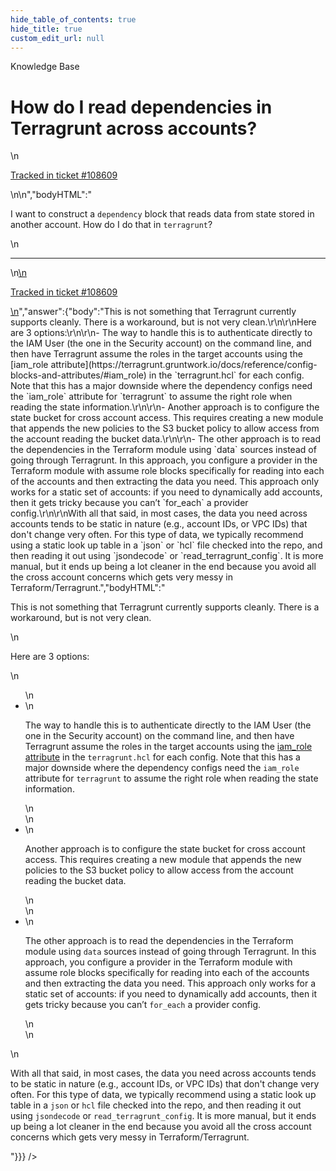 ```yaml
---
hide_table_of_contents: true
hide_title: true
custom_edit_url: null
---
```



<head>
  <link rel="canonical" href="https://github.com/tnn-tnn-tnn-tnn-tnn-gruntwork-io/knowledge-base/discussions/419" />
</head>

<CenterLayout>
<span className="searchCategory">Knowledge Base</span>
<h1>How do I read dependencies in Terragrunt across accounts?</h1>
<GitHub discussion={{"id":"D_kwDOF8slf84APjgM","number":419,"author":{"login":"yorinasub17"},"title":"How do I read dependencies in Terragrunt across accounts?","body":"\nI want to construct a `dependency` block that reads data from state stored in another account. How do I do that in `terragrunt`?\n\n---\n\n<ins datetime=\"2022-05-16T14:51:14Z\">\n  <p><a href=\"https://support.gruntwork.io/hc/requests/108609\">Tracked in ticket #108609</a></p>\n</ins>\n","bodyHTML":"<p dir=\"auto\">I want to construct a <code class=\"notranslate\">dependency</code> block that reads data from state stored in another account. How do I do that in <code class=\"notranslate\">terragrunt</code>?</p>\n<hr>\n<ins datetime=\"2022-05-16T14:51:14Z\">\n  <p dir=\"auto\"><a href=\"https://support.gruntwork.io/hc/requests/108609\" rel=\"nofollow\">Tracked in ticket #108609</a></p>\n</ins>","answer":{"body":"This is not something that Terragrunt currently supports cleanly. There is a workaround, but is not very clean.\r\n\r\nHere are 3 options:\r\n\r\n- The way to handle this is to authenticate directly to the IAM User (the one in the Security account) on the command line, and then have Terragrunt assume the roles in the target accounts using the [iam_role attribute](https://terragrunt.gruntwork.io/docs/reference/config-blocks-and-attributes/#iam_role) in the `terragrunt.hcl` for each config. Note that this has a major downside where the dependency configs need the `iam_role` attribute for `terragrunt` to assume the right role when reading the state information.\r\n\r\n- Another approach is to configure the state bucket for cross account access. This requires creating a new module that appends the new policies to the S3 bucket policy to allow access from the account reading the bucket data.\r\n\r\n- The other approach is to read the dependencies in the Terraform module using `data` sources instead of going through Terragrunt. In this approach, you configure a provider in the Terraform module with assume role blocks specifically for reading into each of the accounts and then extracting the data you need. This approach only works for a static set of accounts: if you need to dynamically add accounts, then it gets tricky because you can’t `for_each` a provider config.\r\n\r\nWith all that said, in most cases, the data you need across accounts tends to be static in nature (e.g., account IDs, or VPC IDs) that don't change very often. For this type of data, we typically recommend using a static look up table in a `json` or `hcl` file checked into the repo, and then reading it out using `jsondecode` or `read_terragrunt_config`. It is more manual, but it ends up being a lot cleaner in the end because you avoid all the cross account concerns which gets very messy in Terraform/Terragrunt.","bodyHTML":"<p dir=\"auto\">This is not something that Terragrunt currently supports cleanly. There is a workaround, but is not very clean.</p>\n<p dir=\"auto\">Here are 3 options:</p>\n<ul dir=\"auto\">\n<li>\n<p dir=\"auto\">The way to handle this is to authenticate directly to the IAM User (the one in the Security account) on the command line, and then have Terragrunt assume the roles in the target accounts using the <a href=\"https://terragrunt.gruntwork.io/docs/reference/config-blocks-and-attributes/#iam_role\" rel=\"nofollow\">iam_role attribute</a> in the <code class=\"notranslate\">terragrunt.hcl</code> for each config. Note that this has a major downside where the dependency configs need the <code class=\"notranslate\">iam_role</code> attribute for <code class=\"notranslate\">terragrunt</code> to assume the right role when reading the state information.</p>\n</li>\n<li>\n<p dir=\"auto\">Another approach is to configure the state bucket for cross account access. This requires creating a new module that appends the new policies to the S3 bucket policy to allow access from the account reading the bucket data.</p>\n</li>\n<li>\n<p dir=\"auto\">The other approach is to read the dependencies in the Terraform module using <code class=\"notranslate\">data</code> sources instead of going through Terragrunt. In this approach, you configure a provider in the Terraform module with assume role blocks specifically for reading into each of the accounts and then extracting the data you need. This approach only works for a static set of accounts: if you need to dynamically add accounts, then it gets tricky because you can’t <code class=\"notranslate\">for_each</code> a provider config.</p>\n</li>\n</ul>\n<p dir=\"auto\">With all that said, in most cases, the data you need across accounts tends to be static in nature (e.g., account IDs, or VPC IDs) that don't change very often. For this type of data, we typically recommend using a static look up table in a <code class=\"notranslate\">json</code> or <code class=\"notranslate\">hcl</code> file checked into the repo, and then reading it out using <code class=\"notranslate\">jsondecode</code> or <code class=\"notranslate\">read_terragrunt_config</code>. It is more manual, but it ends up being a lot cleaner in the end because you avoid all the cross account concerns which gets very messy in Terraform/Terragrunt.</p>"}}} />

</CenterLayout>
  

<!-- ##DOCS-SOURCER-START
{
  "sourcePlugin": "github-discussions",
  "hash": "1b381465dd92e73a7e4cdfd79e9ead17"
}
##DOCS-SOURCER-END -->
